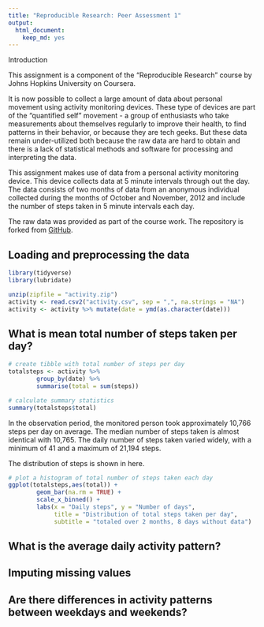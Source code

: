 ```yaml
---
title: "Reproducible Research: Peer Assessment 1"
output: 
  html_document: 
    keep_md: yes
---
```


Introduction

This assignment is a component of the "Reproducible Research" course by Johns Hopkins University on Coursera. 

It is now possible to collect a large amount of data about personal movement using activity monitoring devices. These type of devices are part of the "quantified self" movement - a group of enthusiasts who take measurements about themselves regularly to improve their health, to find patterns in their behavior, or because they are tech geeks. But these data remain under-utilized both because the raw data are hard to obtain and there is a lack of statistical methods and software for processing and interpreting the data.

This assignment makes use of data from a personal activity monitoring device. This device collects data at 5 minute intervals through out the day. The data consists of two months of data from an anonymous individual collected during the months of October and November, 2012 and include the number of steps taken in 5 minute intervals each day.

The raw data was provided as part of the course work. 
The repository is forked from [GitHub](http://github.com/rdpeng/RepData_PeerAssessment1).

## Loading and preprocessing the data

```r

library(tidyverse)
library(lubridate)

```

```r

unzip(zipfile = "activity.zip")
activity <- read.csv2("activity.csv", sep = ",", na.strings = "NA")
activity <- activity %>% mutate(date = ymd(as.character(date)))

```

## What is mean total number of steps taken per day?

```r

# create tibble with total number of steps per day
totalsteps <- activity %>% 
        group_by(date) %>% 
        summarise(total = sum(steps))
```



```r

# calculate summary statistics
summary(totalsteps$total)

```

In the observation period, the monitored person took approximately 10,766 steps per day on average. The median number of steps taken is almost identical with 10,765. The daily number of steps taken varied widely, with a minimum of 41 and a maximum of 21,194 steps.

The distribution of steps is shown in here.

```r

# plot a histogram of total number of steps taken each day
ggplot(totalsteps,aes(total)) +
        geom_bar(na.rm = TRUE) + 
        scale_x_binned() + 
        labs(x = "Daily steps", y = "Number of days", 
             title = "Distribution of total steps taken per day",
             subtitle = "totaled over 2 months, 8 days without data")

```

## What is the average daily activity pattern?



## Imputing missing values



## Are there differences in activity patterns between weekdays and weekends?
